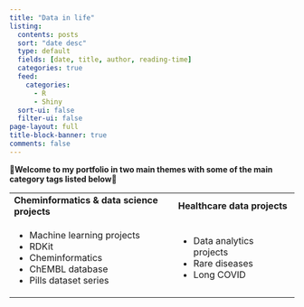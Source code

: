 ```yaml
---
title: "Data in life"
listing:
  contents: posts
  sort: "date desc"
  type: default
  fields: [date, title, author, reading-time]
  categories: true
  feed: 
    categories: 
      - R
      - Shiny
  sort-ui: false
  filter-ui: false
page-layout: full
title-block-banner: true
comments: false
---
```


**🌟Welcome to my portfolio in two main themes with some of the main category tags listed below🌟**

+---------------------------------------------+---------------------------------+
| **Cheminformatics & data science projects** | **Healthcare data projects**    |
+---------------------------------------------+---------------------------------+
| * Machine learning projects                 | * Data analytics projects       |  
| * RDKit                                     | * Rare diseases                 |  
| * Cheminformatics                           | * Long COVID                    |     
| * ChEMBL database                           |                                 |
| * Pills dataset series                      |                                 |
+---------------------------------------------+---------------------------------+